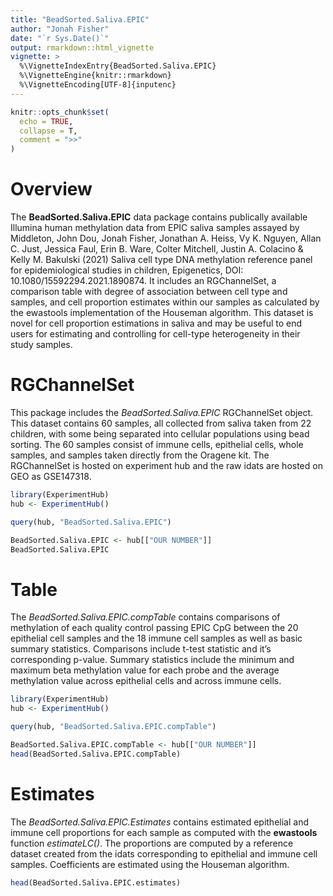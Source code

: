 ```yaml
---
title: "BeadSorted.Saliva.EPIC"
author: "Jonah Fisher"
date: "`r Sys.Date()`"
output: rmarkdown::html_vignette
vignette: >
  %\VignetteIndexEntry{BeadSorted.Saliva.EPIC}
  %\VignetteEngine{knitr::rmarkdown}
  %\VignetteEncoding[UTF-8]{inputenc}
---
```


```r
knitr::opts_chunk$set(
  echo = TRUE,
  collapse = T,
  comment = ">>"
)
```

# Overview
The **BeadSorted.Saliva.EPIC** data package contains publically available Illumina human methylation data from EPIC saliva samples assayed by Middleton, John Dou, Jonah Fisher, Jonathan A. Heiss, Vy K. Nguyen, Allan C. Just, Jessica Faul, Erin B. Ware, Colter Mitchell, Justin A. Colacino & Kelly M. Bakulski (2021) Saliva cell type DNA methylation reference panel for epidemiological studies in children, Epigenetics, DOI: 10.1080/15592294.2021.1890874. It includes an RGChannelSet, a comparison table with degree of association between cell type and samples, and cell proportion estimates within our samples as calculated by the ewastools implementation of the Houseman algorithm. This dataset is novel for cell proportion estimations in saliva and may be useful to end users for estimating and controlling for cell-type heterogeneity in their study samples.

# RGChannelSet
This package includes the *BeadSorted.Saliva.EPIC* RGChannelSet object. This dataset contains 60 samples, all collected from saliva taken from 22 children, with some being separated into cellular populations using bead sorting. The 60 samples consist of immune cells, epithelial cells, whole samples, and samples taken directly from the Oragene kit. The RGChannelSet is hosted on experiment hub and the raw idats are hosted on GEO as GSE147318.

```r
library(ExperimentHub)
hub <- ExperimentHub()

query(hub, "BeadSorted.Saliva.EPIC")

BeadSorted.Saliva.EPIC <- hub[["OUR NUMBER"]]
BeadSorted.Saliva.EPIC
```


# Table
The *BeadSorted.Saliva.EPIC.compTable* contains comparisons of methylation of each quality control passing EPIC CpG between the 20 epithelial cell samples and the 18 immune cell samples as well as basic summary statistics. Comparisons include t-test statistic and it's corresponding p-value. Summary statistics include the minimum and maximum beta methylation value for each probe and the average methylation value across epithelial cells and across immune cells.

```r
library(ExperimentHub)
hub <- ExperimentHub()

query(hub, "BeadSorted.Saliva.EPIC.compTable")

BeadSorted.Saliva.EPIC.compTable <- hub[["OUR NUMBER"]]
head(BeadSorted.Saliva.EPIC.compTable)
```

# Estimates
The *BeadSorted.Saliva.EPIC.Estimates* contains estimated epithelial and immune cell proportions for each sample as computed with the **ewastools** function *estimateLC()*. The proportions are computed by a reference dataset created from the idats corresponding to epithelial and immune cell samples. Coefficients are estimated using the Houseman algorithm.

```r
head(BeadSorted.Saliva.EPIC.estimates)
```

